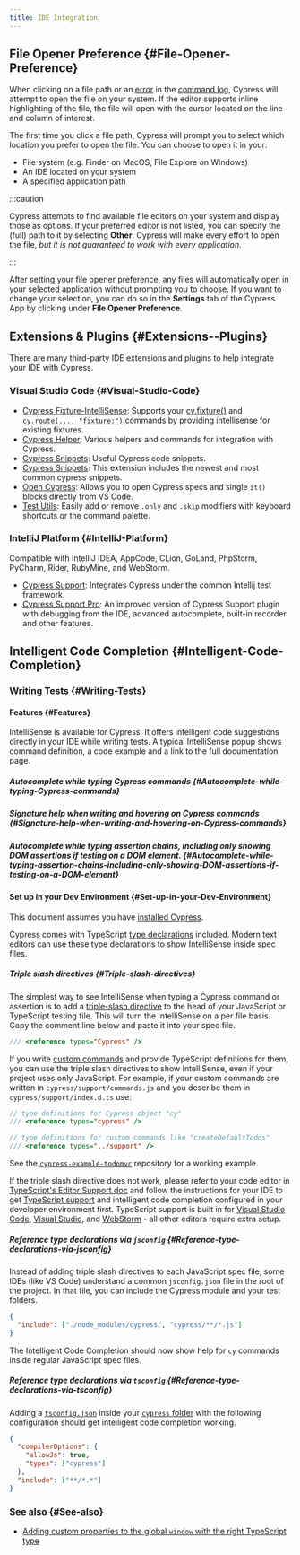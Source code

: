 ```yaml
---
title: IDE Integration
---
```


## File Opener Preference {#File-Opener-Preference}

When clicking on a file path or an [error](/guides/guides/debugging#Errors) in
the [command log](/guides/core-concepts/cypress-app#Command-Log), Cypress will
attempt to open the file on your system. If the editor supports inline
highlighting of the file, the file will open with the cursor located on the line
and column of interest.

<DocsImage src="/img/guides/core-concepts/cypress-app/open-file-in-IDE.gif" alt="Open file in your IDE"></DocsImage>

The first time you click a file path, Cypress will prompt you to select which
location you prefer to open the file. You can choose to open it in your:

- File system (e.g. Finder on MacOS, File Explore on Windows)
- An IDE located on your system
- A specified application path

:::caution

Cypress attempts to find available file editors on your system and display those
as options. If your preferred editor is not listed, you can specify the (full)
path to it by selecting **Other**. Cypress will make every effort to open the
file, _but it is not guaranteed to work with every application_.

:::

After setting your file opener preference, any files will automatically open in
your selected application without prompting you to choose. If you want to change
your selection, you can do so in the **Settings** tab of the Cypress App by
clicking under **File Opener Preference**.

<DocsImage src="/img/guides/IDE-integration/file-opener-preference-settings-tab.png" alt="screenshot of Cypress App settings tab with file opener preference panel"></DocsImage>

## Extensions & Plugins {#Extensions--Plugins}

There are many third-party IDE extensions and plugins to help integrate your IDE
with Cypress.

### Visual Studio Code {#Visual-Studio-Code}

- [Cypress Fixture-IntelliSense](https://marketplace.visualstudio.com/items?itemName=JosefBiehler.cypress-fixture-intellisense):
  Supports your [cy.fixture()](/api/commands/fixture) and
  [`cy.route(..., "fixture:")`](/api/commands/route) commands by providing
  intellisense for existing fixtures.
- [Cypress Helper](https://marketplace.visualstudio.com/items?itemName=Shelex.vscode-cy-helper):
  Various helpers and commands for integration with Cypress.
- [Cypress Snippets](https://marketplace.visualstudio.com/items?itemName=andrew-codes.cypress-snippets):
  Useful Cypress code snippets.
- [Cypress Snippets](https://marketplace.visualstudio.com/items?itemName=CliffSu.cypress-snippets):
  This extension includes the newest and most common cypress snippets.
- [Open Cypress](https://marketplace.visualstudio.com/items?itemName=tnrich.vscode-extension-open-cypress):
  Allows you to open Cypress specs and single `it()` blocks directly from VS
  Code.
- [Test Utils](https://marketplace.visualstudio.com/items?itemName=chrisbreiding.test-utils):
  Easily add or remove `.only` and `.skip` modifiers with keyboard shortcuts or
  the command palette.

### IntelliJ Platform {#IntelliJ-Platform}

Compatible with IntelliJ IDEA, AppCode, CLion, GoLand, PhpStorm, PyCharm, Rider,
RubyMine, and WebStorm.

- [Cypress Support](https://plugins.jetbrains.com/plugin/13819-intellij-cypress):
  Integrates Cypress under the common Intellij test framework.
- [Cypress Support Pro](https://plugins.jetbrains.com/plugin/13987-cypress-pro):
  An improved version of Cypress Support plugin with debugging from the IDE,
  advanced autocomplete, built-in recorder and other features.

## Intelligent Code Completion {#Intelligent-Code-Completion}

### Writing Tests {#Writing-Tests}

#### Features {#Features}

IntelliSense is available for Cypress. It offers intelligent code suggestions
directly in your IDE while writing tests. A typical IntelliSense popup shows
command definition, a code example and a link to the full documentation page.

##### Autocomplete while typing Cypress commands {#Autocomplete-while-typing-Cypress-commands}

<DocsVideo src="/img/snippets/intellisense-cypress-assertion-matchers.mp4" title="Intellisense Autocomplete Cypress commands"></DocsVideo>

##### Signature help when writing and hovering on Cypress commands {#Signature-help-when-writing-and-hovering-on-Cypress-commands}

<DocsVideo src="/img/snippets/intellisense-method-signature-examples.mp4" title="Intellisense on hover"></DocsVideo>

##### Autocomplete while typing assertion chains, including only showing DOM assertions if testing on a DOM element. {#Autocomplete-while-typing-assertion-chains-including-only-showing-DOM-assertions-if-testing-on-a-DOM-element}

<DocsVideo src="/img/snippets/intellisense-assertion-chainers.mp4" title="Intellisense Autocomplete DOM assertions"></DocsVideo>

#### Set up in your Dev Environment {#Set-up-in-your-Dev-Environment}

This document assumes you have
[installed Cypress](/guides/getting-started/installing-cypress).

Cypress comes with TypeScript
[type declarations](https://github.com/cypress-io/cypress/tree/develop/cli/types)
included. Modern text editors can use these type declarations to show
IntelliSense inside spec files.

##### Triple slash directives {#Triple-slash-directives}

The simplest way to see IntelliSense when typing a Cypress command or assertion
is to add a
[triple-slash directive](http://www.typescriptlang.org/docs/handbook/triple-slash-directives.html)
to the head of your JavaScript or TypeScript testing file. This will turn the
IntelliSense on a per file basis. Copy the comment line below and paste it into
your spec file.

```js
/// <reference types="Cypress" />
```

<DocsVideo src="/img/snippets/intellisense-setup.mp4" title="Intellisense triple-slash directive"></DocsVideo>

If you write [custom commands](/api/cypress-api/custom-commands) and provide
TypeScript definitions for them, you can use the triple slash directives to show
IntelliSense, even if your project uses only JavaScript. For example, if your
custom commands are written in `cypress/support/commands.js` and you describe
them in `cypress/support/index.d.ts` use:

```js
// type definitions for Cypress object "cy"
/// <reference types="cypress" />

// type definitions for custom commands like "createDefaultTodos"
/// <reference types="../support" />
```

See the
[`cypress-example-todomvc`](https://github.com/cypress-io/cypress-example-todomvc#cypress-intellisense)
repository for a working example.

If the triple slash directive does not work, please refer to your code editor in
[TypeScript's Editor Support doc](https://github.com/Microsoft/TypeScript/wiki/TypeScript-Editor-Support)
and follow the instructions for your IDE to get
[TypeScript support](/guides/tooling/typescript-support) and intelligent code
completion configured in your developer environment first. TypeScript support is
built in for [Visual Studio Code](https://code.visualstudio.com/),
[Visual Studio](https://www.visualstudio.com/), and
[WebStorm](https://www.jetbrains.com/webstorm/) - all other editors require
extra setup.

##### Reference type declarations via `jsconfig` {#Reference-type-declarations-via-jsconfig}

Instead of adding triple slash directives to each JavaScript spec file, some
IDEs (like VS Code) understand a common `jsconfig.json` file in the root of the
project. In that file, you can include the Cypress module and your test folders.

```json
{
  "include": ["./node_modules/cypress", "cypress/**/*.js"]
}
```

The Intelligent Code Completion should now show help for `cy` commands inside
regular JavaScript spec files.

##### Reference type declarations via `tsconfig` {#Reference-type-declarations-via-tsconfig}

Adding a
[`tsconfig.json`](http://www.typescriptlang.org/docs/handbook/tsconfig-json.html)
inside your
[`cypress` folder](/guides/core-concepts/writing-and-organizing-tests#Folder-Structure)
with the following configuration should get intelligent code completion working.

```json
{
  "compilerOptions": {
    "allowJs": true,
    "types": ["cypress"]
  },
  "include": ["**/*.*"]
}
```

### See also {#See-also}

- [Adding custom properties to the global `window` with the right TypeScript type](https://github.com/bahmutov/test-todomvc-using-app-actions#intellisense)
